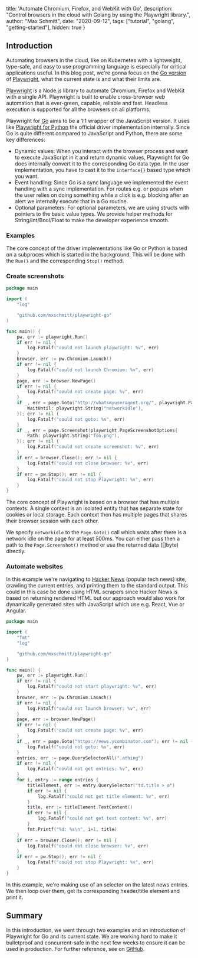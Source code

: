   title: 'Automate Chromium, Firefox, and WebKit with Go',
  description: "Control browsers in the cloud with Golang by using the Playwright library.",
  author: "Max Schmitt",
  date: "2020-09-12",
  tags: ["tutorial", "golang", "getting-started"],
  hidden: true
}

## Introduction

Automating browsers in the cloud, like on Kubernetes with a lightweight, type-safe, and easy to use programming language is especially for critical applications useful. In this blog post, we're gonna focus on the [Go version]([GitHub](https://github.com/mxschmitt/playwright-go)) of [Playwright](https://github.com/microsoft/playwright), what the current state is and what their limits are.

[Playwright](https://github.com/microsoft/playwright) is a Node.js library to automate Chromium, Firefox and WebKit with a single API. Playwright is built to enable cross-browser web automation that is ever-green, capable, reliable and fast. Headless execution is supported for all the browsers on all platforms.

Playwright for [Go](https://golang.org) aims to be a 1:1 wrapper of the JavaScript version. It uses like [Playwright for Python](https://github.com/microsoft/playwright-python) the official driver implementation internally. Since Go is quite different compared to JavaScript and Python, there are some key differences:

- Dynamic values: When you interact with the browser process and want to execute JavaScript in it and return dynamic values, Playwright for Go does internally convert it to the corresponding Go data type. In the user implementation, you have to cast it to the `interface{}` based type which you want.
- Event handling: Since Go is a sync language we implemented the event handling with a sync implementation. For routes e.g. or popups when the user relies on doing something while a click is e.g. blocking after an alert we internally execute that in a Go routine.
- Optional parameters: For optional parameters, we are using structs with pointers to the basic value types. We provide helper methods for String/Int/Bool/Float to make the developer experience smooth.

### Examples

The core concept of the driver implementations like Go or Python is based on a subproces which is started in the background. This will be done with the `Run()` and the corresponding `Stop()` method.

### Create screenshots

```go
package main

import (
	"log"

	"github.com/mxschmitt/playwright-go"
)

func main() {
	pw, err := playwright.Run()
	if err != nil {
		log.Fatalf("could not launch playwright: %v", err)
	}
	browser, err := pw.Chromium.Launch()
	if err != nil {
		log.Fatalf("could not launch Chromium: %v", err)
	}
	page, err := browser.NewPage()
	if err != nil {
		log.Fatalf("could not create page: %v", err)
	}
	if _, err = page.Goto("http://whatsmyuseragent.org/", playwright.PageGotoOptions{
		WaitUntil: playwright.String("networkidle"),
	}); err != nil {
		log.Fatalf("could not goto: %v", err)
	}
	if _, err = page.Screenshot(playwright.PageScreenshotOptions{
		Path: playwright.String("foo.png"),
	}); err != nil {
		log.Fatalf("could not create screenshot: %v", err)
	}
	if err = browser.Close(); err != nil {
		log.Fatalf("could not close browser: %v", err)
	}
	if err = pw.Stop(); err != nil {
		log.Fatalf("could not stop Playwright: %v", err)
	}
}
```

The core concept of Playwright is based on a browser that has multiple contexts. A single context is an isolated entity that has separate state for cookies or local storage. Each context then has multiple pages that shares their browser session with each other.

We specify `networkidle` to the `Page.Goto()` call which waits after there is a network idle on the page for at least 500ms. You can either pass then a path to the `Page.Screenshot()` method or use the returned data ([]byte) directly.

### Automate websites

In this example we're navigating to [Hacker News](https://news.ycombinator.com/) (popular tech news) site, crawling the current entries, and printing them to the standard output. This could in this case be done using HTML scrapers since Hacker News is based on returning rendered HTML but our approach would also work for dynamically generated sites with JavaScript which use e.g. React, Vue or Angular.

```go
package main

import (
	"fmt"
	"log"

	"github.com/mxschmitt/playwright-go"
)

func main() {
	pw, err := playwright.Run()
	if err != nil {
		log.Fatalf("could not start playwright: %v", err)
	}
	browser, err := pw.Chromium.Launch()
	if err != nil {
		log.Fatalf("could not launch browser: %v", err)
	}
	page, err := browser.NewPage()
	if err != nil {
		log.Fatalf("could not create page: %v", err)
	}
	if _, err = page.Goto("https://news.ycombinator.com"); err != nil {
		log.Fatalf("could not goto: %v", err)
	}
	entries, err := page.QuerySelectorAll(".athing")
	if err != nil {
		log.Fatalf("could not get entries: %v", err)
	}
	for i, entry := range entries {
		titleElement, err := entry.QuerySelector("td.title > a")
		if err != nil {
			log.Fatalf("could not get title element: %v", err)
		}
		title, err := titleElement.TextContent()
		if err != nil {
			log.Fatalf("could not get text content: %v", err)
		}
		fmt.Printf("%d: %s\n", i+1, title)
	}
	if err = browser.Close(); err != nil {
		log.Fatalf("could not close browser: %v", err)
	}
	if err = pw.Stop(); err != nil {
		log.Fatalf("could not stop Playwright: %v", err)
	}
}
```

In this example, we're making use of an selector on the latest news entries. We then loop over them, get its corresponding header/title element and print it.

## Summary

In this introduction, we went through two examples and an introduction of Playwright for Go and its current state. We are working hard to make it bulletproof and concurrent-safe in the next few weeks to ensure it can be used in production. For further reference, see on [GitHub](https://github.com/mxschmitt/playwright-go).
